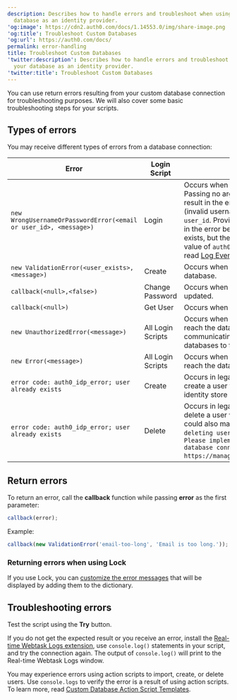 ```yaml
---
description: Describes how to handle errors and troubleshoot when using your
  database as an identity provider.
'og:image': https://cdn2.auth0.com/docs/1.14553.0/img/share-image.png
'og:title': Troubleshoot Custom Databases
'og:url': https://auth0.com/docs/
permalink: error-handling
title: Troubleshoot Custom Databases
'twitter:description': Describes how to handle errors and troubleshoot when using
  your database as an identity provider.
'twitter:title': Troubleshoot Custom Databases
---
```

You can use return errors resulting from your custom database connection for troubleshooting purposes. We will also cover some basic troubleshooting steps for your scripts.

## Types of errors

You may receive different types of errors from a database connection:

<table class="table"><thead>
<tr>
<th>Error</th>
<th>Login Script</th>
<th>Description</th>
</tr>
</thead>
<tbody>
<tr>
<td><code>new WrongUsernameOrPasswordError(&lt;email or user_id&gt;, &lt;message&gt;)</code></td>
<td>Login</td>
<td>Occurs when the user's credentials are invalid. Passing no arguments or a falsey first argument will result in the error being logged as an <code>fu</code> event (invalid username/email) with an empty string for a <code>user_id</code>. Providing a truthy first argument will result in the error being logged as an <code>fp</code> event (the user exists, but the password is invalid) with a <code>user_id</code> value of <code>auth0|&lt;first argument&gt;</code>. To learn more, read <a href="/docs/deploy-monitor/logs/log-event-type-codes">Log Event Type Codes</a>.</td>
</tr>
<tr>
<td><code>new ValidationError(&lt;user_exists&gt;, &lt;message&gt;)</code></td>
<td>Create</td>
<td>Occurs when a user already exists in your database.</td>
</tr>
<tr>
<td><code>callback(&lt;null&gt;,&lt;false&gt;)</code></td>
<td>Change Password</td>
<td>Occurs when the user's password was not updated.</td>
</tr>
<tr>
<td><code>callback(&lt;null&gt;)</code></td>
<td>Get User</td>
<td>Occurs when the user is not found.</td>
</tr>
<tr>
<td><code>new UnauthorizedError(&lt;message&gt;)</code></td>
<td>All Login Scripts</td>
<td>Occurs when something went wrong while trying to reach the database. Preferred way of communicating errors back from custom databases to front-end.</td>
</tr>
<tr>
<td><code>new Error(&lt;message&gt;)</code></td>
<td>All Login Scripts</td>
<td>Occurs when something went wrong while trying to reach the database.</td>
</tr>
<tr>
<td><code>error code: auth0_idp_error; user already exists</code></td>
<td>Create</td>
<td>Occurs in legacy identity store when you attempt to create a user that already exists in your legacy identity store or in Auth0.</td>
</tr>
<tr>
<td><code>error code: auth0_idp_error; user already exists</code></td>
<td>Delete</td>
<td>Occurs in legacy identity store when you attempt to delete a user with custom database scripts. Error could also manifest as <code>Error! There was a problem deleting user@example.com</code> or <code>Sandbox Error: Please implement the Delete script for this database connection at https://manage.auth0.com/#/connections/database</code>.</td>
</tr>
</tbody>
</table>

## Return errors

To return an error, call the **callback** function while passing **error** as the first parameter:

```js lines
callback(error);
```






Example:

```js wrap lines
callback(new ValidationError('email-too-long', 'Email is too long.'));
```






### Returning errors when using Lock

If you use Lock, you can [customize the error messages](/docs/customize/login-pages/classic-login/customize-lock-error-messages) that will be displayed by adding them to the dictionary.

## Troubleshooting errors

Test the script using the **Try** button.

If you do not get the expected result or you receive an error, install the [Real-time Webtask Logs extension](/docs/customize/extensions/real-time-webtask-logs), use `console.log()` statements in your script, and try the connection again. The output of `console.log()` will print to the Real-time Webtask Logs window.

You may experience errors using action scripts to import, create, or delete users. Use `console.logs` to verify the error is a result of using action scripts. To learn more, read [Custom Database Action Script Templates](/docs/authenticate/database-connections/custom-db/templates).